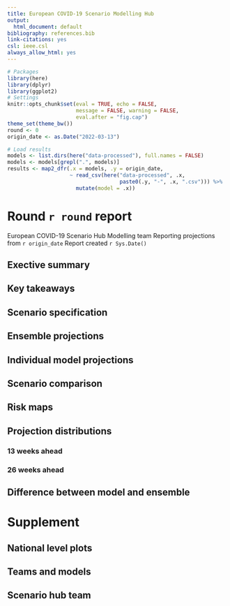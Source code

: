 ```yaml
---
title: European COVID-19 Scenario Modelling Hub
output:
  html_document: default
bibliography: references.bib
link-citations: yes
csl: ieee.csl
always_allow_html: yes
---
```

```r
# Packages
library(here)
library(dplyr)
library(ggplot2)
# Settings
knitr::opts_chunk$set(eval = TRUE, echo = FALSE, 
                      message = FALSE, warning = FALSE,
                      eval.after = "fig.cap")
theme_set(theme_bw())
round <- 0
origin_date <- as.Date("2022-03-13") 

# Load results
models <- list.dirs(here("data-processed"), full.names = FALSE)
models <- models[grepl(".", models)]
results <- map2_dfr(.x = models, .y = origin_date,
                    ~ read_csv(here("data-processed", .x,
                                    paste0(.y, "-", .x, ".csv"))) %>%
                      mutate(model = .x))
```

# Round `r round` report
European COVID-19 Scenario Hub Modelling team
Reporting projections from `r origin_date`
Report created `r Sys.Date()`

## Exective summary

## Key takeaways

## Scenario specification

## Ensemble projections

## Individual model projections

## Scenario comparison

## Risk maps

## Projection distributions
### 13 weeks ahead
### 26 weeks ahead

## Difference between model and ensemble

# Supplement

## National level plots

## Teams and models

## Scenario hub team


